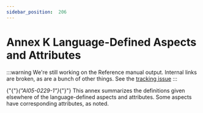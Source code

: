 ---
sidebar_position:  206
---

# Annex K Language-Defined Aspects and Attributes

:::warning
We're still working on the Reference manual output.  Internal links are broken,
as are a bunch of other things.
See the [tracking issue](https://github.com/ada-lang-io/ada-lang-io/issues/20)
:::


<p>{"{"}<em>{"AI05-0229-1"}</em>{"}"} This annex summarizes the definitions given elsewhere of the language-defined aspects and attributes. Some aspects have corresponding attributes, as noted. <br /></p>

